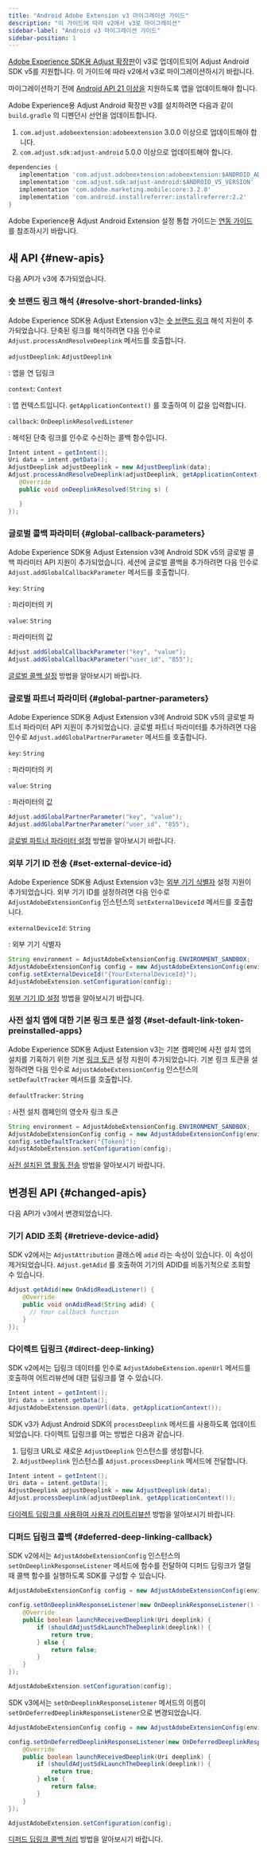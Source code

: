 ```yaml
---
title: "Android Adobe Extension v3 마이그레이션 가이드"
description: "이 가이드에 따라 v2에서 v3로 마이그레이션"
sidebar-label: "Android v3 마이그레이션 가이드"
sidebar-position: 1
---
```

[Adobe Experience SDK용 Adjust 확장판](https://github.com/adjust/android_adobe_extension)이 v3로 업데이트되어 Adjust Android SDK v5를 지원합니다. 이 가이드에 따라 v2에서 v3로 마이그레이션하시기 바랍니다.
<callout type="important"> 

마이그레이션하기 전에 [Android API 21 이상을](https://developer.android.com/tools/releases/platforms#5.0) 지원하도록 앱을 업데이트해야 합니다.
</Callout> 

Adobe Experience용 Adjust Android 확장판 v3를 설치하려면 다음과 같이 `build.gradle` 의 디펜던시 선언을 업데이트합니다.

1. `com.adjust.adobeextension:adobeextension` 3\.0\.0 이상으로 업데이트해야 합니다.
2. `com.adjust.sdk:adjust-android` 5\.0\.0 이상으로 업데이트해야 합니다.

```groovy
dependencies {
   implementation 'com.adjust.adobeextension:adobeextension:$ANDROID_ADOBE_EXTENSION_V3_VERSION'
   implementation 'com.adjust.sdk:adjust-android:$ANDROID_V5_VERSION'
   implementation 'com.adobe.marketing.mobile:core:3.2.0'
   implementation 'com.android.installreferrer:installreferrer:2.2'
}
```

Adobe Experience용 Adjust Android Extension 설정 통합 가이드는 [연동 가이드](/en/sdk/adobe-extension/android/integration)를 참조하시기 바랍니다.

새 API \{\#new\-apis\}
-------------------------

<minorversion added="v3" size="large" /> 

다음 API가 v3에 추가되었습니다.

### 숏 브랜드 링크 해석 \{\#resolve\-short\-branded\-links\}

Adobe Experience SDK용 Adjust Extension v3는 [숏 브랜드 링크](https://help.adjust.com/en/article/short-branded-links) 해석 지원이 추가되었습니다. 단축된 링크를 해석하려면 다음 인수로 `Adjust.processAndResolveDeeplink` 메서드를 호출합니다.
<deflist> 

`adjustDeeplink`: `AdjustDeeplink`

: 앱을 연 딥링크

`context`: `Context`

: 앱 컨텍스트입니다. `getApplicationContext()` 를 호출하여 이 값을 입력합니다.

`callback`: `OnDeeplinkResolvedListener`

: 해석된 단축 링크를 인수로 수신하는 콜백 함수입니다.
</DefList> 

```java
Intent intent = getIntent();
Uri data = intent.getData();
AdjustDeeplink adjustDeeplink = new AdjustDeeplink(data);
Adjust.processAndResolveDeeplink(adjustDeeplink, getApplicationContext(), new OnDeeplinkResolvedListener() {
   @Override
   public void onDeeplinkResolved(String s) {

   }
});
```

### 글로벌 콜백 파라미터 \{\#global\-callback\-parameters\}

Adobe Experience SDK용 Adjust Extension v3에 Android SDK v5의 글로벌 콜백 파라미터 API 지원이 추가되었습니다. 세션에 글로벌 콜백을 추가하려면 다음 인수로 `Adjust.addGlobalCallbackParameter` 메서드를 호출합니다.
<deflist> 

`key`: `String`

: 파라미터의 키

`value`: `String`

: 파라미터의 값
</DefList> 

```java
Adjust.addGlobalCallbackParameter("key", "value");
Adjust.addGlobalCallbackParameter("user_id", "855");
```

[글로벌 콜백 설정](/en/sdk/adobe-extension/android/global-parameters#global-callback-parameters) 방법을 알아보시기 바랍니다.

### 글로벌 파트너 파라미터 \{\#global\-partner\-parameters\}

Adobe Experience SDK용 Adjust Extension v3에 Android SDK v5의 글로벌 파트너 파라미터 API 지원이 추가되었습니다. 글로벌 파트너 파라미터를 추가하려면 다음 인수로 `Adjust.addGlobalPartnerParameter` 메서드를 호출합니다.
<deflist> 

`key`: `String`

: 파라미터의 키

`value`: `String`

: 파라미터의 값
</DefList> 

```java
Adjust.addGlobalPartnerParameter("key", "value");
Adjust.addGlobalPartnerParameter("user_id", "855");
```

[글로벌 파트너 파라미터 설정](/en/sdk/adobe-extension/android/global-parameters#global-partner-parameters) 방법을 알아보시기 바랍니다.

### 외부 기기 ID 전송 \{\#set\-external\-device\-id\}

Adobe Experience SDK용 Adjust Extension v3는 [외부 기기 식별자](https://help.adjust.com/en/article/external-device-identifiers) 설정 지원이 추가되었습니다. 외부 기기 ID를 설정하려면 다음 인수로 `AdjustAdobeExtensionConfig` 인스턴스의 `setExternalDeviceId` 메서드를 호출합니다.
<deflist> 

`externalDeviceId`: `String`

: 외부 기기 식별자
</DefList> 

```java
String environment = AdjustAdobeExtensionConfig.ENVIRONMENT_SANDBOX;
AdjustAdobeExtensionConfig config = new AdjustAdobeExtensionConfig(environment);
config.setExternalDeviceId("{YourExternalDeviceId}");
AdjustAdobeExtension.setConfiguration(config);
```

[외부 기기 ID 설정](/en/sdk/adobe-extension/android/external-device-id) 방법을 알아보시기 바랍니다.

### 사전 설치 앱에 대한 기본 링크 토큰 설정 \{\#set\-default\-link\-token\-preinstalled\-apps\}

Adobe Experience SDK용 Adjust Extension v3는 기본 캠페인에 사전 설치 앱의 설치를 기혹하기 위한 기본 [링크 토큰](https://help.adjust.com/en/article/links) 설정 지원이 추가되었습니다. 기본 링크 토큰을 설정하려면 다음 인수로 `AdjustAdobeExtensionConfig` 인스턴스의 `setDefaultTracker` 메서드를 호출합니다.
<deflist> 

`defaultTracker`: `String`

: 사전 설치 캠페인의 영숫자 링크 토큰
</DefList> 

```java
String environment = AdjustAdobeExtensionConfig.ENVIRONMENT_SANDBOX;
AdjustAdobeExtensionConfig config = new AdjustAdobeExtensionConfig(environment);
config.setDefaultTracker("{Token}");
AdjustAdobeExtension.setConfiguration(config);
```

[사전 설치된 앱 활동 전송](/en/sdk/adobe-extension/android/preinstalled) 방법을 알아보시기 바랍니다.

변경된 API \{\#changed\-apis\}
-------------------------------

<minorversion changed="v3" size="large" /> 

다음 API가 v3에서 변경되었습니다.

### 기기 ADID 조회 \{\#retrieve\-device\-adid\}

SDK v2에서는 `AdjustAttribution` 클래스에 `adid` 라는 속성이 있습니다. 이 속성이 제거되었습니다. `Adjust.getAdid` 를 호출하여 기기의 ADID를 비동기적으로 조회할 수 있습니다.

```java
Adjust.getAdid(new OnAdidReadListener() {
    @Override
    public void onAdidRead(String adid) {
      // Your callback function
    }
});
```

### 다이렉트 딥링크 \{\#direct\-deep\-linking\}

SDK v2에서는 딥링크 데이터를 인수로 `AdjustAdobeExtension.openUrl` 메서드를 호출하여 어트리뷰션에 대한 딥링크를 열 수 있습니다.

```java
Intent intent = getIntent();
Uri data = intent.getData();
AdjustAdobeExtension.openUrl(data, getApplicationContext());
```

SDK v3가 Adjust Android SDK의 `processDeeplink` 메서드를 사용하도록 업데이트되었습니다. 다이렉트 딥링크를 여는 방법은 다음과 같습니다.

1. 딥링크 URL로 새로운 `AdjustDeeplink` 인스턴스를 생성합니다.
2. `AdjustDeeplink` 인스턴스를 `Adjust.processDeeplink` 메서드에 전달합니다.

```java
Intent intent = getIntent();
Uri data = intent.getData();
AdjustDeeplink adjustDeeplink = new AdjustDeeplink(data);
Adjust.processDeeplink(adjustDeeplink, getApplicationContext());
```

[다이렉트 딥링크를 사용하여 사용자 리어트리뷰션](/en/sdk/adobe-extension/android/deep-linking#reattribute-users-with-direct-deep-links) 방법을 알아보시기 바랍니다.

### 디퍼드 딥링크 콜백 \{\#deferred\-deep\-linking\-callback\}

SDK v2에서는 `AdjustAdobeExtensionConfig` 인스턴스의 `setOnDeeplinkResponseListener` 메서드에 함수를 전달하여 디퍼드 딥링크가 열릴 때 콜백 함수를 실행하도록 SDK를 구성할 수 있습니다.

```java
AdjustAdobeExtensionConfig config = new AdjustAdobeExtensionConfig(environment);

config.setOnDeeplinkResponseListener(new OnDeeplinkResponseListener() {
    @Override
    public boolean launchReceivedDeeplink(Uri deeplink) {
        if (shouldAdjustSdkLaunchTheDeeplink(deeplink)) {
            return true;
        } else {
            return false;
        }
    }
});

AdjustAdobeExtension.setConfiguration(config);
```

SDK v3에서는 `setOnDeeplinkResponseListener` 메서드의 이름이 `setOnDeferredDeeplinkResponseListener`으로 변경되었습니다.

```java
AdjustAdobeExtensionConfig config = new AdjustAdobeExtensionConfig(environment);

config.setOnDeferredDeeplinkResponseListener(new OnDeferredDeeplinkResponseListener() {
    @Override
    public boolean launchReceivedDeeplink(Uri deeplink) {
        if (shouldAdjustSdkLaunchTheDeeplink(deeplink)) {
            return true;
        } else {
            return false;
        }
    }
});

AdjustAdobeExtension.setConfiguration(config);
```

[디퍼드 딥링크 콜백 처리](/en/sdk/adobe-extension/android/deep-linking#deferred-deep-link-callbacks) 방법을 알아보시기 바랍니다.

